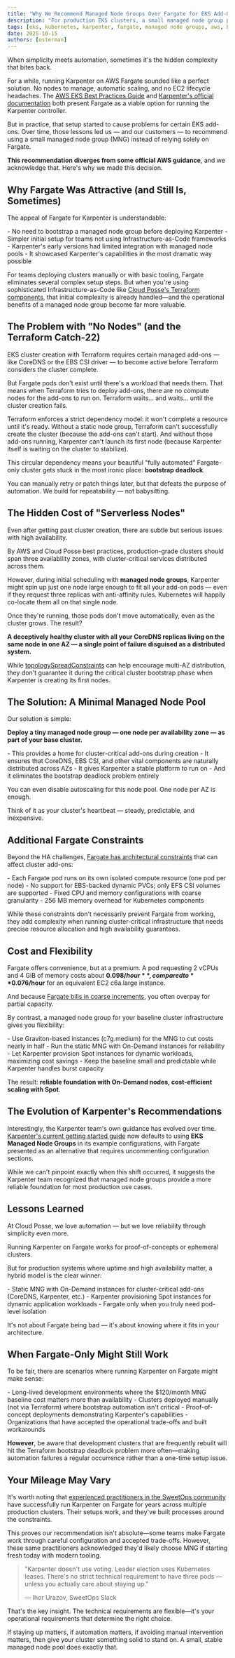 ```yaml
---
title: "Why We Recommend Managed Node Groups Over Fargate for EKS Add-Ons"
description: "For production EKS clusters, a small managed node group provides reliability, cost efficiency, and automation—without Fargate's hidden complexity and bootstrap deadlock."
tags: [eks, kubernetes, karpenter, fargate, managed node groups, aws, best practices]
date: 2025-10-15
authors: [osterman]
---
```


<Intro>
When simplicity meets automation, sometimes it's the hidden complexity that bites back.
</Intro>

For a while, running Karpenter on AWS Fargate sounded like a perfect solution. No nodes to manage, automatic scaling, and no EC2 lifecycle headaches. The [AWS EKS Best Practices Guide](https://aws.github.io/aws-eks-best-practices/karpenter/#run-the-karpenter-controller-on-eks-fargate-or-on-a-worker-node-that-belongs-to-a-node-group) and [Karpenter's official documentation](https://karpenter.sh/docs/getting-started/getting-started-with-karpenter/) both present Fargate as a viable option for running the Karpenter controller.

But in practice, that setup started to cause problems for certain EKS add-ons. Over time, those lessons led us — and our customers — to recommend using a small managed node group (MNG) instead of relying solely on Fargate.

**This recommendation diverges from some official AWS guidance**, and we acknowledge that. Here's why we made this decision.

## Why Fargate Was Attractive (and Still Is, Sometimes)

The appeal of Fargate for Karpenter is understandable:

<FeatureList>
  - No need to bootstrap a managed node group before deploying Karpenter
  - Simpler initial setup for teams not using Infrastructure-as-Code frameworks
  - Karpenter's early versions had limited integration with managed node pools
  - It showcased Karpenter's capabilities in the most dramatic way possible
</FeatureList>

For teams deploying clusters manually or with basic tooling, Fargate eliminates several complex setup steps. But when you're using sophisticated Infrastructure-as-Code like [Cloud Posse's Terraform components](https://docs.cloudposse.com/components/), that initial complexity is already handled—and the operational benefits of a managed node group become far more valuable.

## The Problem with "No Nodes" (and the Terraform Catch-22)

EKS cluster creation with Terraform requires certain managed add-ons — like CoreDNS or the EBS CSI driver — to become active before Terraform considers the cluster complete.

But Fargate pods don't exist until there's a workload that needs them. That means when Terraform tries to deploy add-ons, there are no compute nodes for the add-ons to run on. Terraform waits… and waits… until the cluster creation fails.

Terraform enforces a strict dependency model: it won't complete a resource until it's ready. Without a static node group, Terraform can't successfully create the cluster (because the add-ons can't start). And without those add-ons running, Karpenter can't launch its first node (because Karpenter itself is waiting on the cluster to stabilize).

This circular dependency means your beautiful "fully automated" Fargate-only cluster gets stuck in the most ironic place: **bootstrap deadlock**.

You can manually retry or patch things later, but that defeats the purpose of automation. We build for repeatability — not babysitting.

## The Hidden Cost of "Serverless Nodes"

Even after getting past cluster creation, there are subtle but serious issues with high availability.

By AWS and Cloud Posse best practices, production-grade clusters should span three availability zones, with cluster-critical services distributed across them.

However, during initial scheduling with **managed node groups**, Karpenter might spin up just one node large enough to fit all your add-on pods — even if they request three replicas with anti-affinity rules. Kubernetes will happily co-locate them all on that single node.

Once they're running, those pods don't move automatically, even as the cluster grows. The result?

**A deceptively healthy cluster with all your CoreDNS replicas living on the same node in one AZ — a single point of failure disguised as a distributed system.**

While [topologySpreadConstraints](https://kubernetes.io/docs/concepts/scheduling-eviction/topology-spread-constraints/) can help encourage multi-AZ distribution, they don't guarantee it during the critical cluster bootstrap phase when Karpenter is creating its first nodes.

## The Solution: A Minimal Managed Node Pool

Our solution is simple:

**Deploy a tiny managed node group — one node per availability zone — as part of your base cluster.**

<FeatureList>
  - This provides a home for cluster-critical add-ons during creation
  - It ensures that CoreDNS, EBS CSI, and other vital components are naturally distributed across AZs
  - It gives Karpenter a stable platform to run on
  - And it eliminates the bootstrap deadlock problem entirely
</FeatureList>

You can even disable autoscaling for this node pool. One node per AZ is enough.

Think of it as your cluster's heartbeat — steady, predictable, and inexpensive.

## Additional Fargate Constraints

Beyond the HA challenges, [Fargate has architectural constraints](https://docs.aws.amazon.com/eks/latest/userguide/fargate-pod-configuration.html) that can affect cluster add-ons:

<FeatureList>
  - Each Fargate pod runs on its own isolated compute resource (one pod per node)
  - No support for EBS-backed dynamic PVCs; only EFS CSI volumes are supported
  - Fixed CPU and memory configurations with coarse granularity
  - 256 MB memory overhead for Kubernetes components
</FeatureList>

While these constraints don't necessarily prevent Fargate from working, they add complexity when running cluster-critical infrastructure that needs precise resource allocation and high availability guarantees.

## Cost and Flexibility

Fargate offers convenience, but at a premium. A pod requesting 2 vCPUs and 4 GiB of memory costs about **$0.098/hour**, compared to **$0.076/hour** for an equivalent EC2 c6a.large instance.

And because [Fargate bills in coarse increments](https://docs.aws.amazon.com/eks/latest/userguide/fargate-pod-configuration.html), you often overpay for partial capacity.

By contrast, a managed node group for your baseline cluster infrastructure gives you flexibility:

<FeatureList>
  - Use Graviton-based instances (c7g.medium) for the MNG to cut costs nearly in half
  - Run the static MNG with On-Demand instances for reliability
  - Let Karpenter provision Spot instances for dynamic workloads, maximizing cost savings
  - Keep the baseline small and predictable while Karpenter handles burst capacity
</FeatureList>

The result: **reliable foundation with On-Demand nodes, cost-efficient scaling with Spot**.

## The Evolution of Karpenter's Recommendations

Interestingly, the Karpenter team's own guidance has evolved over time. [Karpenter's current getting started guide](https://karpenter.sh/docs/getting-started/getting-started-with-karpenter/) now defaults to using **EKS Managed Node Groups** in its example configurations, with Fargate presented as an alternative that requires uncommenting configuration sections.

While we can't pinpoint exactly when this shift occurred, it suggests the Karpenter team recognized that managed node groups provide a more reliable foundation for most production use cases.

## Lessons Learned

At Cloud Posse, we love automation — but we love reliability through simplicity even more.

Running Karpenter on Fargate works for proof-of-concepts or ephemeral clusters.

But for production systems where uptime and high availability matter, a hybrid model is the clear winner:

<FeatureList>
  - Static MNG with On-Demand instances for cluster-critical add-ons (CoreDNS, Karpenter, etc.)
  - Karpenter provisioning Spot instances for dynamic application workloads
  - Fargate only when you truly need pod-level isolation
</FeatureList>

It's not about Fargate being bad — it's about knowing where it fits in your architecture.

## When Fargate-Only Might Still Work

To be fair, there are scenarios where running Karpenter on Fargate might make sense:

<FeatureList>
  - Long-lived development environments where the $120/month MNG baseline cost matters more than availability
  - Clusters deployed manually (not via Terraform) where bootstrap automation isn't critical
  - Proof-of-concept deployments demonstrating Karpenter's capabilities
  - Organizations that have accepted the operational trade-offs and built workarounds
</FeatureList>

**However**, be aware that development clusters that are frequently rebuilt will hit the Terraform bootstrap deadlock problem more often—making automation failures a regular occurrence rather than a one-time setup issue.

## Your Mileage May Vary

It's worth noting that [experienced practitioners in the SweetOps community](https://sweetops.slack.com/) have successfully run Karpenter on Fargate for years across multiple production clusters. Their setups work, and they've built processes around the constraints.

This proves our recommendation isn't absolute—some teams make Fargate work through careful configuration and accepted trade-offs. However, these same practitioners acknowledged they'd likely choose MNG if starting fresh today with modern tooling.

> "Karpenter doesn't use voting. Leader election uses Kubernetes leases. There's no strict technical requirement to have three pods — unless you actually care about staying up."
>
> — Ihor Urazov, SweetOps Slack

That's the key insight. The technical requirements are flexible—it's your operational requirements that determine the right choice.

If staying up matters, if automation matters, if avoiding manual intervention matters, then give your cluster something solid to stand on. A small, stable managed node pool does exactly that.
